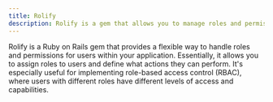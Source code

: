 ```yaml
---
title: Rolify
description: Rolify is a gem that allows you to manage roles and permissions in your Rails application.
---
```


Rolify is a Ruby on Rails gem that provides a flexible way to handle roles and permissions for users within your application. Essentially, it allows you to assign roles to users and define what actions they can perform. It's especially useful for implementing role-based access control (RBAC), where users with different roles have different levels of access and capabilities.
